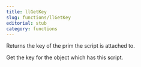 ```yaml
---
title: llGetKey
slug: functions/llGetKey
editorial: stub
category: functions
---
```


<LSLFunction name="llGetKey"/>

Returns the key of the prim the script is attached to.

Get the key for the object which has this script.
